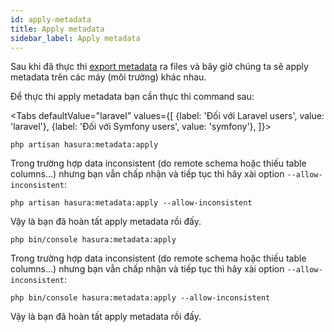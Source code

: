 ```yaml
---
id: apply-metadata
title: Apply metadata
sidebar_label: Apply metadata
---
```



Sau khi đã thực thi [export metadata](./01-export-metadata.mdx) ra files và bây giờ chúng ta sẽ apply metadata trên các máy (môi trường)
khác nhau.

Để thực thi apply metadata bạn cần thực thi command sau:


<Tabs
defaultValue="laravel"
values={[
{label: 'Đối với Laravel users', value: 'laravel'},
{label: 'Đối với Symfony users', value: 'symfony'},
]}>
<TabItem value="laravel">

```shell
php artisan hasura:metadata:apply
```

Trong trường hợp data inconsistent (do remote schema hoặc thiếu table columns...) nhưng bạn vẫn chấp nhận và tiếp tục thì hãy xài
option `--allow-inconsistent`:

```shell
php artisan hasura:metadata:apply --allow-inconsistent
```

Vậy là bạn đã hoàn tất apply metadata rồi đấy.
</TabItem>
<TabItem value="symfony">

```shell
php bin/console hasura:metadata:apply
```

Trong trường hợp data inconsistent (do remote schema hoặc thiếu table columns...) nhưng bạn vẫn chấp nhận và tiếp tục thì hãy xài
option `--allow-inconsistent`:

```shell
php bin/console hasura:metadata:apply --allow-inconsistent
```

Vậy là bạn đã hoàn tất apply metadata rồi đấy.
</TabItem>
</Tabs>

